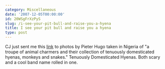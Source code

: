 ```yaml
---
category: Miscellaneous
date: '2007-12-05T00:00:00'
id: 20WSgFrXzPyS
slug: /i-see-your-pit-bull-and-raise-you-a-hyena
title: I see your pit bull and raise you a hyena
type: post
---
```


CJ just sent me this
[link](http://www.pieterhugo.com/nigeria/index.html) to photos by
Pieter Hugo taken in Nigeria of "a troupe of animal charmers and
their collection of tenuously domesticated hyenas, monkeys and
snakes." Tenuously Domesticated Hyenas. Both scary and a cool band
name rolled in one.